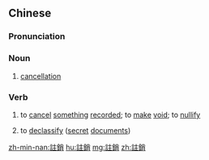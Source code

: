 {{also|注销|注銷}}
==Chinese==
{{zh-forms|s=注销|t2=注銷}}

===Pronunciation===
{{zh-pron
|m=zhùxiāo
|c=zyu3 siu1
|mn=chù-siau
|cat=n,v
}}

===Noun===
{{zh-noun}}

# [[cancellation]]

===Verb===
{{zh-verb}}

# to [[cancel]] [[something]] [[recorded]]; to [[make]] [[void]]; to [[nullify]]
# {{lb|zh|Taiwanese Mandarin}} to [[declassify]] ([[secret]] [[document]]s)

[[zh-min-nan:註銷]]
[[hu:註銷]]
[[mg:註銷]]
[[zh:註銷]]